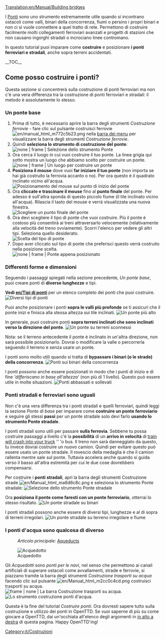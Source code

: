 [[Translation:en/Manual/Building bridges]]
{{it/Tutorial}}

I [[it/Manual/Ponti|Ponti]] sono uno strumento estremamente utile quando si incontrano ostacoli come valli, binari della concorrenza, fiumi o persino i propri binari e non ci si vuole connettere a quel tratto di rete. Permettono di costruire facilmente molti collegamenti ferroviari avanzati e progetti di stazioni che non causano ingorghi stradali o incrociano linee contromano.

<!--[[Bridges]] are an extremely useful tool when you encounter obstacles like valleys, competitor tracks, rivers or even your own tracks. Many advanced train junctions and station designs can be constructed that wouldn't cause traffic jams or make opposite direction tracks cross.-->

In questo tutorial puoi imparare come '''costruire''' e posizionare '''i ponti ferroviari e stradali''', anche sopra terreni accidentati.

<!-- search engine help -->
<!-- In this tutorial you can learn how to '''build''' (place, construct), position '''railway and road bridges'''. You can also learn about building and placing bridges above uneven land. -->

__TOC__
== Come posso costruire i ponti? == <!--How do I build bridges?-->
Questa sezione si concentrerà sulla costruzione di ponti ferroviari ma non c'è una vera differenza tra la costruzione di ponti ferroviari e stradali: il metodo è assolutamente lo stesso.

<!--This section will focus on building railway bridges. There is no real difference between building railway and road bridges - the method is completely the same.-->

=== Un ponte base === <!--A basic bridge-->
# Prima di tutto, è necessario aprire la barra degli strumenti ''Costruzione ferrovie'' - fare clic sul pulsante costruisci ferrovie [[File:en/manual html m772c5b23.png]] nella [[en/Manual/Game interface#The_Menu_bar|barra dei menu]] per visualizzare la barra degli strumenti ''Costruzione ferrovie''.
# Quindi '''seleziona lo strumento di costruzione del ponte''': <br/> [[File:it/BridgeTut1.png| none | frame | Selezione dello strumento ''Ponte'']]
# Ora cerca il luogo in cui vuoi costruire il tuo ponte. La linea grigia qui sotto mostra un luogo che abbiamo scelto per costruire un ponte. <br/> [[File:en/BridgeTut2.png| none | frame | Un luogo per costruire un ponte]]
# '''Posiziona il mouse''' dove vuoi '''far iniziare il tuo ponte''' (non importa se hai già costruito la ferrovia accanto o no). Per ora questo è il quadrato inclinato vicino all'acqua. <br/> [[File:en/BridgeTut3.png|none|frame|Posizionamento del mouse sul punto di inizio del ponte]]
# Ora '''cliccate e trascinare il mouse''' fino al '''punto finale''' del ponte. Per adesso è sull'altra sponda di questo piccolo fiume (il tile inclinato vicino all'acqua). Rilascia il tasto del mouse e verrà visualizzata una nuova finestra. <br/> [[File:en/BridgeTut4.png|none|frame|Scegliere un punto finale del ponte]]
# Ora devi scegliere il tipo di ponte che vuoi costruire. Più il ponte è costoso più consentirà ai treni attraversarlo velocemente (relativamente alla velocità del treno ovviamente). Scorri l'elenco per vedere gli altri tipi. Seleziona quello desiderato. <br/> [[File:en/BridgeTut5.png|none|frame|Scelta del tipo di ponte]]
# Dopo aver cliccato sul tipo di ponte che preferisci questo verrà costruito nella posizione scelta. <br/> [[File:it/BridgeTut6.png| none | frame | Ponte appena posizionato]]

<!-- # First of all, you must open the Railway construction toolbar - click the railway build button [[File:en/Manual html m772c5b23.png]] on the [[Game_interface#The_Menu_bar|menu bar]] to display the railway construction toolbar. 
# Then '''select the Bridge building tool''':<br/>[[File:en/BridgeTut1.png|none|frame|Selecting Bridge tool]]
# Now look for the place you want to build your bridge. The gray line below shows a place we have chosen to build a bridge.<br/>[[File:en/BridgeTut2.png|none|frame|A place to build a bridge]]
# '''Place your mouse''' where you want to '''start your bridge''' (it does not matter whether you have already built railway next to it or not). For now this is the sloped square right next to the water.<br/>[[File:en/BridgeTut3.png|none|frame|Placing mouse at the starting point of the bridge]]
# Now '''click and drag the mouse'' to the '''ending point''' of the bridge. For now, this is across the small river (sloped square next to water). Let go of the mouse and a new window will pop up.<br/>[[File:en/BridgeTut4.png|none|frame|Choosing an ending point of the bridge ]]
# Now you have to '''choose the type of bridge''' you wish to build. The more expensive the bridge, the faster the trains will be able to go over it. Scroll down the list to see more types. Select the one you want.<br/>[[File:en/BridgeTut5.png|none|frame|Choosing bridge type]]
# Once you have clicked the type of bridge you want to build, it will be placed at your chosen location.<br/>[[File:en/BridgeTut6.png|none|frame|Newly placed bridge]] -->

=== Differenti forme e dimensioni === <!-- Different shapes & sizes -->
Seguendo i passaggi spiegati nella sezione precedente, ''Un ponte base'', puoi creare ponti di '''diverse lunghezze''' e tipi.

<!-- Following steps in basic Bridge section you can build bridges of '''different lengths''' and types. -->

'''Vedi [[en/Tipi di ponti]]''' per un elenco completo dei ponti che puoi costruire.
[[File:en/BridgeTut7.png|none|frame|Diversi tipi di ponti]]

<!-- '''See [[Bridge types]]''' for a full list of what bridges you can build.
[[File:en/BridgeTut7.png|none|frame|Several bridges]] -->

Puoi anche posizionare i ponti '''sopra le valli più profonde''' se ti assicuri che il ponte inizi e finisca alla stessa altezza sui tile inclinati.
[[File:en/BridgeTut8.png|none|frame|Un ponte più alto]]

<!-- You can also place bridges '''above deeper valleys''' if you make sure the bridge starts and ends at the same height on the sloped squares.
[[File:en/BridgeTut8.png|none|frame|A higher bridge]] -->

In generale, puoi costruire ponti '''sopra terreni inclinati che sono inclinati verso la direzione del ponte'''.
[[File:en/BridgeTut11.png|none|frame|Un ponte su terreni sconnessi]]

<!-- Generally, you may build bridges '''above sloped land which is sloped towards the direction of the bridge'''.
[[File:en/BridgeTut11.png|none|frame|A bridge over uneven land]] -->

Nota: se il terreno antecedente il ponte è inclinato in un'altra direzione, non sarà possibile posizionarlo. Dovrai o modificare la valle o percorrerla seguendo il terreno e senza usare un ponte.

<!-- Note: If the land above the bridge is sloped in some other direction, you will not be able to place a bridge. You will either need to landscape the valley or run the tracks through the valley without using a bridge. -->

I ponti sono molto utili quando si tratta di '''bypassare i binari (o le strade) della concorrenza'''.
[[File:en/BridgeTut10.png|none|frame|Ponti sui binari della concorrenza]]

<!-- Bridges are very useful when it comes to '''passing competitor's tracks''' (or roads).
[[File:en/BridgeTut10.png|none|frame|Bridges over competitor's tracks]] -->

I ponti possono anche essere posizionati in modo che i punti di inizio e di fine '''differiscano in base all'altezza' '' (non più di 1 livello). Questo può essere utile in molte situazioni.
[[File:en/BridgeTut9.png|none|frame|Ponti abbassati e sollevati]]

<!-- The bridges can even be placed so that the '''starting and ending points differ by height''' (no more than 1 level). This can be useful in many situations.
[[File:en/BridgeTut9.png|none|frame|Lowered and Raised bridges]] -->

=== Ponti stradali e ferroviari sono uguali  === <!-- Road bridges are the same -->

Non c'è una vera differenza tra i ponti stradali e quelli ferroviari, quindi leggi la sezione ''Ponte di base'' per imparare come '''costruire un ponte ferroviario''' e seguire gli stessi '''passi''' per un ponte stradale solo devi farlo '''usando lo strumento Ponte stradale'''.

<!-- There is no real difference between road and railway bridges, so read the Basic Bridge section to learn how to '''build a railway bridge''' and follow the '''same steps''' for a road bridge only '''using Road Bridge tool'''. -->

I ponti stradali sono utili per passare '''sulla ferrovia'''. Sebbene tu possa costruire passaggi a livello c'è la '''possibilità''' di un '''arrivo in velocità''' di [[en/Manual/Trains#Accidents|train will crash into your truck]] '' 'o bus. Il treno non sarà danneggiato da questo, tu invece dovrai costruire un nuovo camion. Quindi per evitare questo può essere usato un ponte stradale. Il rovescio della medaglia è che il camion rallenta mentre sale sul ponte. Tuttavia accelera anche quando si guida verso il basso all'altra estremità per cui le due cose dovrebbero compensarsi.

<!-- Road bridges are useful to pass '''over the railway'''. And though you can construct level crossings, there is a '''chance''' a fast coming '''[[Trains#Accidents|train will crash into your truck]]''' or bus. The train won't be damaged by this, but you will have to build a new truck. So to avoid this a road bridge may be used. The downside is that the truck slows down while climbing the bridge. However it will also speed up when driving down at the other end. -->

Per costruire i '''ponti stradali''', apri la barra degli strumenti Costruzione strade [[File:en/Manual html ma6d6c8c.png]] e seleziona lo strumento Ponte stradale:
[[File:en/BridgeTut14.png|none|frame|Selezione dello strumento Ponte stradale]]

<!-- To build '''road bridges''', open the Road Construction Toolbar [[File:en/Manual html ma6d6c8c.png]] and select the Road Bridge tool:
[[File:en/BridgeTut14.png|none|frame|Selecting Bridge tool]] -->

Ora '''posiziona il ponte come faresti con un ponte ferroviario''', otterrai lo stesso risultato.
[[File:en/BridgeTut12.png|none|frame|Un ponte stradale su binari]]

<!-- Now '''place the bridge as you would place a railway bridge''', you will get the same result.
[[File:en/BridgeTut12.png|none|frame|A road bridge over tracks]] -->

I ponti stradali possono anche essere di diversi tipi, lunghezze e al di sopra di terreni irregolari.
[[File:en/BridgeTut13.png|none|frame|Un ponte stradale su terreno irregolare e fiume]]

<!-- Road bridges can also be different types, lengths and above uneven landscape.
[[File:en/BridgeTut13.png|none|frame|A road bridge over uneven land and river]] -->

=== I ponti d'acqua sono qualcosa di diverso === <!-- Water bridges are something different -->

:''Articolo principale:'' [[en/Manual/Building canals#Aqueducts|Aqueducts]]

[[File:it/Acquedotto.png|frame|none|Acquedotto]]

Gli ''Acquedotti'' sono ''ponti per le navi'', nel senso che permettono ai canali artificiali di superare ostacoli come avvallamenti, strade e ferrovie, si piazzano tramite la barra degli strumenti ''Costruzione trasporti su acqua'' facendo clic sul pulsante [[File:en/Manual html m2cc0c4cd.png]] costruisci trasporti su acqua. <br/> [[File:it/Dock toolbar.png| frame | none | La barra ''Costruzione trasporti su acqua''.]] <br/> [[File:it/BridgeTut14a.png|frame|none| Lo strumento costruzione ponti d'acqua.]]

Questa è la fine del tutorial ''Costruire ponti''. Ora dovresti sapere tutto sulla costruzione e utilizzo dei ponti in OpenTTD. Se vuoi saperne di più su come giocare a OpenTTD, dai un'occhiata all'elenco degli argomenti in [[#top|in alto a destra]] di questa pagina. Happy OpenTTD'ing!

[[Category:it/Costruzioni]]